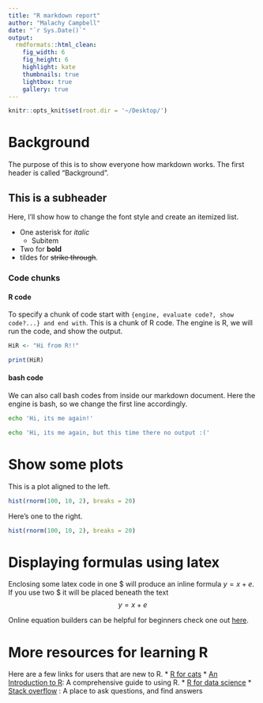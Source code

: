 ```yaml
---
title: "R markdown report"
author: "Malachy Campbell"
date: "`r Sys.Date()`"
output:
  rmdformats::html_clean:
    fig_width: 6
    fig_height: 6
    highlight: kate
    thumbnails: true
    lightbox: true
    gallery: true
---
```


```r
knitr::opts_knit$set(root.dir = '~/Desktop/')
```

# Background
The purpose of this is to show everyone how markdown works. The first header is called "Background".

## This is a subheader
Here, I'll show how to change the font style and create an itemized list.

* One asterisk for *italic*
  - Subitem
* Two for **bold**
* tildes for ~~strike through~~.

### Code chunks
#### R code
To specify a chunk of code start with ```{engine, evaluate code?, show code?...} and end with ```. This is a chunk of R code. The engine is R, we will run the code, and show the output. 
```r
HiR <- "Hi from R!!"

print(HiR)
```

#### bash code
We can also call bash codes from inside our markdown document. Here the engine is bash, so we change the first line accordingly. 
```bash
echo 'Hi, its me again!'
```

```bash
echo 'Hi, its me again, but this time there no output :('
```

# Show some plots
This is a plot aligned to the left.
```r
hist(rnorm(100, 10, 2), breaks = 20)
```

Here's one to the right.
```r
hist(rnorm(100, 10, 2), breaks = 20)
```

# Displaying formulas using latex
Enclosing some latex code in one \$ will produce an inline formula $y = x + e$. If you use two \$ it will be placed beneath the text $$ y = x + e $$

Online equation builders can be helpful for beginners check one out [here](https://www.codecogs.com/latex/eqneditor.php). 

# More resources for learning R
Here are a few links for users that are new to R.
* [R for cats](https://rforcats.net/)
* [An Introduction to R](https://cran.r-project.org/doc/manuals/r-release/R-intro.pdf): A comprehensive guide to using R.
* [R for data science](https://r4ds.had.co.nz)
* [Stack overflow](https://stackoverflow.com/questions/tagged/r) : A place to ask questions, and find answers